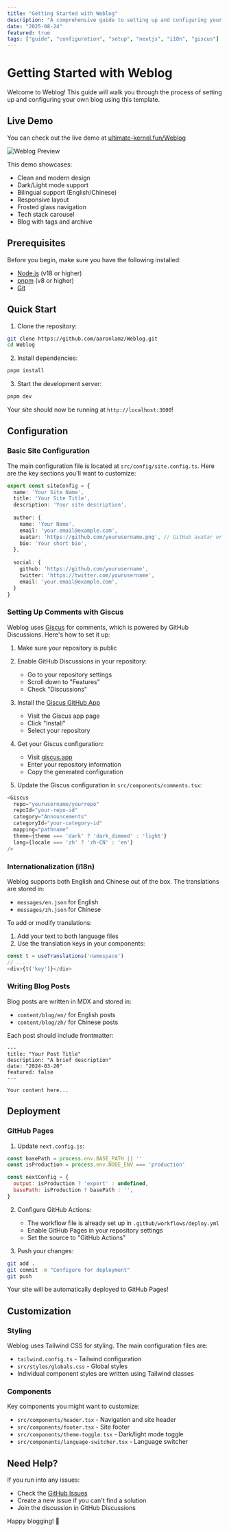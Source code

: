 ```yaml
---
title: "Getting Started with Weblog"
description: "A comprehensive guide to setting up and configuring your Weblog site"
date: "2025-08-24"
featured: true
tags: ["guide", "configuration", "setup", "nextjs", "i18n", "giscus"]
---
```


# Getting Started with Weblog

Welcome to Weblog! This guide will walk you through the process of setting up and configuring your own blog using this template.

## Live Demo

You can check out the live demo at [ultimate-kernel.fun/Weblog](https://www.ultimate-kernel.fun/Weblog/)

![Weblog Preview](https://api.microlink.io?url=https://www.ultimate-kernel.fun/Weblog/&screenshot=true&meta=false&embed=screenshot.url)

This demo showcases:
- Clean and modern design
- Dark/Light mode support
- Bilingual support (English/Chinese)
- Responsive layout
- Frosted glass navigation
- Tech stack carousel
- Blog with tags and archive

## Prerequisites

Before you begin, make sure you have the following installed:
- [Node.js](https://nodejs.org/) (v18 or higher)
- [pnpm](https://pnpm.io/) (v8 or higher)
- [Git](https://git-scm.com/)

## Quick Start

1. Clone the repository:
```bash
git clone https://github.com/aaronlamz/Weblog.git
cd Weblog
```

2. Install dependencies:
```bash
pnpm install
```

3. Start the development server:
```bash
pnpm dev
```

Your site should now be running at `http://localhost:3000`!

## Configuration

### Basic Site Configuration

The main configuration file is located at `src/config/site.config.ts`. Here are the key sections you'll want to customize:

```typescript
export const siteConfig = {
  name: 'Your Site Name',
  title: 'Your Site Title',
  description: 'Your site description',
  
  author: {
    name: 'Your Name',
    email: 'your.email@example.com',
    avatar: 'https://github.com/yourusername.png', // GitHub avatar or any image URL
    bio: 'Your short bio',
  },
  
  social: {
    github: 'https://github.com/yourusername',
    twitter: 'https://twitter.com/yourusername',
    email: 'your.email@example.com',
  }
}
```

### Setting Up Comments with Giscus

Weblog uses [Giscus](https://giscus.app) for comments, which is powered by GitHub Discussions. Here's how to set it up:

1. Make sure your repository is public
2. Enable GitHub Discussions in your repository:
   - Go to your repository settings
   - Scroll down to "Features"
   - Check "Discussions"

3. Install the [Giscus GitHub App](https://github.com/apps/giscus)
   - Visit the Giscus app page
   - Click "Install"
   - Select your repository

4. Get your Giscus configuration:
   - Visit [giscus.app](https://giscus.app)
   - Enter your repository information
   - Copy the generated configuration

5. Update the Giscus configuration in `src/components/comments.tsx`:
```typescript
<Giscus
  repo="yourusername/yourrepo"
  repoId="your-repo-id"
  category="Announcements"
  categoryId="your-category-id"
  mapping="pathname"
  theme={theme === 'dark' ? 'dark_dimmed' : 'light'}
  lang={locale === 'zh' ? 'zh-CN' : 'en'}
/>
```

### Internationalization (i18n)

Weblog supports both English and Chinese out of the box. The translations are stored in:
- `messages/en.json` for English
- `messages/zh.json` for Chinese

To add or modify translations:

1. Add your text to both language files
2. Use the translation keys in your components:
```typescript
const t = useTranslations('namespace')
// ...
<div>{t('key')}</div>
```

### Writing Blog Posts

Blog posts are written in MDX and stored in:
- `content/blog/en/` for English posts
- `content/blog/zh/` for Chinese posts

Each post should include frontmatter:
```mdx
---
title: "Your Post Title"
description: "A brief description"
date: "2024-03-20"
featured: false
---

Your content here...
```

## Deployment

### GitHub Pages

1. Update `next.config.js`:
```javascript
const basePath = process.env.BASE_PATH || ''
const isProduction = process.env.NODE_ENV === 'production'

const nextConfig = {
  output: isProduction ? 'export' : undefined,
  basePath: isProduction ? basePath : '',
}
```

2. Configure GitHub Actions:
   - The workflow file is already set up in `.github/workflows/deploy.yml`
   - Enable GitHub Pages in your repository settings
   - Set the source to "GitHub Actions"

3. Push your changes:
```bash
git add .
git commit -m "Configure for deployment"
git push
```

Your site will be automatically deployed to GitHub Pages!

## Customization

### Styling

Weblog uses Tailwind CSS for styling. The main configuration files are:
- `tailwind.config.ts` - Tailwind configuration
- `src/styles/globals.css` - Global styles
- Individual component styles are written using Tailwind classes

### Components

Key components you might want to customize:
- `src/components/header.tsx` - Navigation and site header
- `src/components/footer.tsx` - Site footer
- `src/components/theme-toggle.tsx` - Dark/light mode toggle
- `src/components/language-switcher.tsx` - Language switcher

## Need Help?

If you run into any issues:
- Check the [GitHub Issues](https://github.com/aaronlamz/Weblog/issues)
- Create a new issue if you can't find a solution
- Join the discussion in GitHub Discussions

Happy blogging! 🎉
